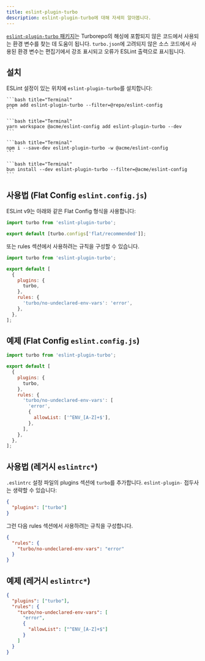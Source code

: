 ```yaml
---
title: eslint-plugin-turbo
description: eslint-plugin-turbo에 대해 자세히 알아봅니다.
---
```



[`eslint-plugin-turbo` 패키지](https://www.npmjs.com/package/eslint-plugin-turbo)는 Turborepo의 해싱에 포함되지 않은 코드에서 사용되는 환경 변수를 찾는 데 도움이 됩니다. `turbo.json`에 고려되지 않은 소스 코드에서 사용된 환경 변수는 편집기에서 강조 표시되고 오류가 ESLint 출력으로 표시됩니다.

## 설치

ESLint 설정이 있는 위치에 `eslint-plugin-turbo`를 설치합니다:

<PackageManagerTabs>

  <Tab value="pnpm">

    ```bash title="Terminal"
    pnpm add eslint-plugin-turbo --filter=@repo/eslint-config
    ```

  </Tab>

  <Tab value="yarn">

    ```bash title="Terminal"
    yarn workspace @acme/eslint-config add eslint-plugin-turbo --dev
    ```

  </Tab>

  <Tab value="npm">

    ```bash title="Terminal"
    npm i --save-dev eslint-plugin-turbo -w @acme/eslint-config
    ```

  </Tab>

  <Tab value="bun (Beta)">

    ```bash title="Terminal"
    bun install --dev eslint-plugin-turbo --filter=@acme/eslint-config
    ```

  </Tab>
</PackageManagerTabs>

## 사용법 (Flat Config `eslint.config.js`)

ESLint v9는 아래와 같은 Flat Config 형식을 사용합니다:

```js title="./packages/eslint-config/base.js"
import turbo from 'eslint-plugin-turbo';

export default [turbo.configs['flat/recommended']];
```

또는 rules 섹션에서 사용하려는 규칙을 구성할 수 있습니다.

```js title="./packages/eslint-config/base.js"
import turbo from 'eslint-plugin-turbo';

export default [
  {
    plugins: {
      turbo,
    },
    rules: {
      'turbo/no-undeclared-env-vars': 'error',
    },
  },
];
```

## 예제 (Flat Config `eslint.config.js`)

```js title="./packages/eslint-config/base.js"
import turbo from 'eslint-plugin-turbo';

export default [
  {
    plugins: {
      turbo,
    },
    rules: {
      'turbo/no-undeclared-env-vars': [
        'error',
        {
          allowList: ['^ENV_[A-Z]+$'],
        },
      ],
    },
  },
];
```

## 사용법 (레거시 `eslintrc*`)

`.eslintrc` 설정 파일의 plugins 섹션에 `turbo`를 추가합니다. `eslint-plugin-` 접두사는 생략할 수 있습니다:

```json title="./packages/eslint-config/base.json"
{
  "plugins": ["turbo"]
}
```

그런 다음 rules 섹션에서 사용하려는 규칙을 구성합니다.

```json title="./packages/eslint-config/base.json"
{
  "rules": {
    "turbo/no-undeclared-env-vars": "error"
  }
}
```

## 예제 (레거시 `eslintrc*`)

```json title="./packages/eslint-config/base.json"
{
  "plugins": ["turbo"],
  "rules": {
    "turbo/no-undeclared-env-vars": [
      "error",
      {
        "allowList": ["^ENV_[A-Z]+$"]
      }
    ]
  }
}
```
